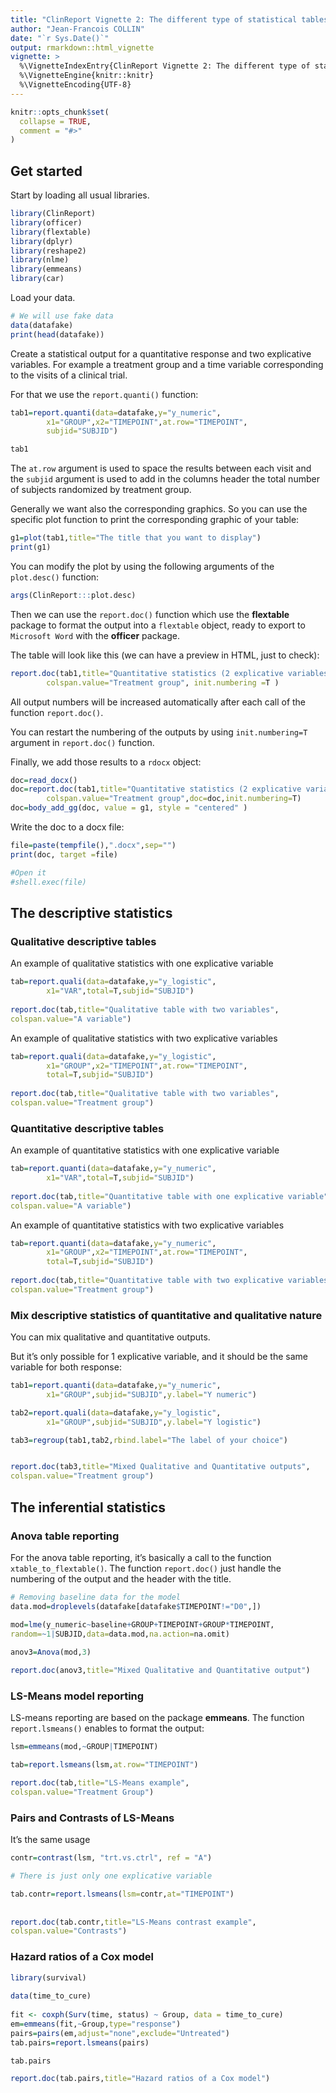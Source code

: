 ```yaml
---
title: "ClinReport Vignette 2: The different type of statistical tables"
author: "Jean-Francois COLLIN"
date: "`r Sys.Date()`"
output: rmarkdown::html_vignette
vignette: >
  %\VignetteIndexEntry{ClinReport Vignette 2: The different type of statistical tables}
  %\VignetteEngine{knitr::knitr}
  %\VignetteEncoding{UTF-8}
---
```


```r
knitr::opts_chunk$set(
  collapse = TRUE,
  comment = "#>"
)
```

## Get started

Start by loading all usual libraries.

```r
library(ClinReport)
library(officer)
library(flextable)
library(dplyr)
library(reshape2)
library(nlme)
library(emmeans)
library(car)
```

Load your data.

```r
# We will use fake data
data(datafake)
print(head(datafake))
```

Create a statistical output for a quantitative response and two explicative variables.
For example a treatment group and a time variable corresponding to the visits of a clinical trial.

For that we use the `report.quanti()` function:

```r
tab1=report.quanti(data=datafake,y="y_numeric",
		x1="GROUP",x2="TIMEPOINT",at.row="TIMEPOINT",
		subjid="SUBJID")

tab1
```  


The `at.row` argument is used to space the results between each visit and the `subjid` argument is used
to add in the columns header the total number of subjects randomized by treatment group.


Generally we want also the corresponding graphics. So you can use the specific plot function
to print the corresponding graphic of your table:


```r
g1=plot(tab1,title="The title that you want to display")
print(g1)
```  

You can modify the plot by using the following arguments of the `plot.desc()` function:

```r
args(ClinReport:::plot.desc)
``` 


Then we can use the `report.doc()` function which use the **flextable** package to format
the output into a `flextable` object, ready to export to `Microsoft Word` with the **officer** package.

The table will look like this (we can have a preview in HTML, just to check):

```r
report.doc(tab1,title="Quantitative statistics (2 explicative variables)",
		colspan.value="Treatment group", init.numbering =T )			
```

All output numbers will be increased automatically after each call of the function `report.doc()`.

You can restart the numbering of the outputs by using `init.numbering=T` 
argument in `report.doc()` function.

Finally, we add those results to a `rdocx` object:

```r
doc=read_docx()
doc=report.doc(tab1,title="Quantitative statistics (2 explicative variables)",
		colspan.value="Treatment group",doc=doc,init.numbering=T)
doc=body_add_gg(doc, value = g1, style = "centered" )
```

Write the doc to a docx file:

```r
file=paste(tempfile(),".docx",sep="")
print(doc, target =file)

#Open it
#shell.exec(file)
```


## The descriptive statistics

### Qualitative descriptive tables


An example of qualitative statistics with one explicative variable

```r
tab=report.quali(data=datafake,y="y_logistic",
		x1="VAR",total=T,subjid="SUBJID")
		
report.doc(tab,title="Qualitative table with two variables",
colspan.value="A variable")	

 ```

An example of qualitative statistics with two explicative variables

```r
tab=report.quali(data=datafake,y="y_logistic",
		x1="GROUP",x2="TIMEPOINT",at.row="TIMEPOINT",
		total=T,subjid="SUBJID")
		
report.doc(tab,title="Qualitative table with two variables",
colspan.value="Treatment group")	

 ```

### Quantitative descriptive tables

An example of quantitative statistics with one explicative variable

```r
tab=report.quanti(data=datafake,y="y_numeric",
		x1="VAR",total=T,subjid="SUBJID")
		
report.doc(tab,title="Quantitative table with one explicative variable",
colspan.value="A variable")	

 ```

An example of quantitative statistics with two explicative variables

```r
tab=report.quanti(data=datafake,y="y_numeric",
		x1="GROUP",x2="TIMEPOINT",at.row="TIMEPOINT",
		total=T,subjid="SUBJID")
		
report.doc(tab,title="Quantitative table with two explicative variables",
colspan.value="Treatment group")	
 ```



### Mix descriptive statistics of quantitative and qualitative nature

You can mix qualitative and quantitative outputs.

But it's only possible for 1 explicative variable, 
and it should be the same variable for both response:

```r
tab1=report.quanti(data=datafake,y="y_numeric",
		x1="GROUP",subjid="SUBJID",y.label="Y numeric")

tab2=report.quali(data=datafake,y="y_logistic",
		x1="GROUP",subjid="SUBJID",y.label="Y logistic")

tab3=regroup(tab1,tab2,rbind.label="The label of your choice")


report.doc(tab3,title="Mixed Qualitative and Quantitative outputs",
colspan.value="Treatment group")
```


## The inferential statistics


### Anova table reporting

For the anova table reporting, it's basically a call
to the function `xtable_to_flextable()`. The function
`report.doc()` just handle the numbering of the output
and the header with the title.

```r
# Removing baseline data for the model
data.mod=droplevels(datafake[datafake$TIMEPOINT!="D0",])

mod=lme(y_numeric~baseline+GROUP+TIMEPOINT+GROUP*TIMEPOINT,
random=~1|SUBJID,data=data.mod,na.action=na.omit)
 
anov3=Anova(mod,3)

report.doc(anov3,title="Mixed Qualitative and Quantitative output")
```


### LS-Means model reporting

LS-means reporting are based on the package **emmeans**.
The function `report.lsmeans()` enables to format the output:

```r
lsm=emmeans(mod,~GROUP|TIMEPOINT)

tab=report.lsmeans(lsm,at.row="TIMEPOINT")

report.doc(tab,title="LS-Means example",
colspan.value="Treatment Group")
```


### Pairs and Contrasts of LS-Means

It's the same usage


```r
contr=contrast(lsm, "trt.vs.ctrl", ref = "A")

# There is just only one explicative variable

tab.contr=report.lsmeans(lsm=contr,at="TIMEPOINT")
		
		
report.doc(tab.contr,title="LS-Means contrast example",
colspan.value="Contrasts")		
```


### Hazard ratios of a Cox model


```r
library(survival)
 
data(time_to_cure)
 
fit <- coxph(Surv(time, status) ~ Group, data = time_to_cure) 
em=emmeans(fit,~Group,type="response")
pairs=pairs(em,adjust="none",exclude="Untreated")
tab.pairs=report.lsmeans(pairs)

tab.pairs

report.doc(tab.pairs,title="Hazard ratios of a Cox model")

```










